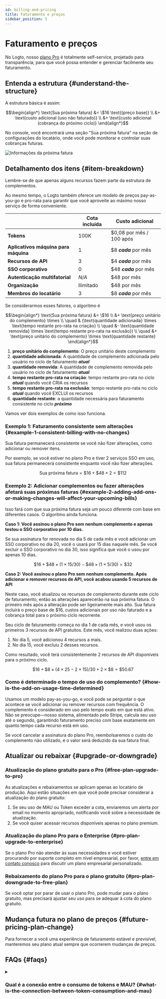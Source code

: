 ```yaml
---
id: billing-and-pricing
title: Faturamento e preços
sidebar_position: 5
---
```


# Faturamento e preços

No Logto, nosso [plano Pro](https://logto.io/pricing) é totalmente self-service, projetado para transparência, para que você possa entender e gerenciar facilmente seu faturamento.

## Entenda a estrutura \{#understand-the-structure}

A estrutura básica é assim:

```math
\begin{align*}
\text{Sua próxima fatura} &= \$16 \text{(preço base)} \\
&+ \text{custo adicional (uso não faturado)} \\
&+ \text{custo adicional (cobrança do próximo ciclo)}
\end{align*}
```

No console, você encontrará uma seção "Sua próxima fatura" na seção de configurações do locatário, onde você pode monitorar e controlar suas cobranças futuras.

<img src="/img/assets/next-billing-info.png" alt="Informações da próxima fatura" />

## Detalhamento dos itens \{#item-breakdown}

Lembre-se de que apenas alguns recursos fazem parte da estrutura de complementos.

Ao mesmo tempo, o Logto também oferece um modelo de preços pay-as-you-go e pro-rata para garantir que você aproveite ao máximo nosso serviço de forma conveniente.

|                                      | Cota incluída | Custo adicional          |
| ------------------------------------ | ------------- | ------------------------ |
| **Tokens**                           | 100K          | $0,08 por mês / 100 após |
| **Aplicativos máquina para máquina** | 1             | $8 **_cada_** por mês    |
| **Recursos de API**                  | 3             | $4 **_cada_** por mês    |
| **SSO corporativo**                  | 0             | $48 **_cada_** por mês   |
| **Autenticação multifatorial**       | _N/A_         | $48 por mês              |
| **Organização**                      | Ilimitado     | $48 por mês              |
| **Membros do locatário**             | 3             | $8 **_cada_** por mês    |

Se considerarmos esses fatores, o algoritmo é

```math
\begin{align*}
\text{Sua próxima fatura} &= \$16 \\
&+ \text{preço unitário do complemento} \times \\
\quad & (\text{quantidade adicionada} \times \text{tempo restante pro-rata na criação} \\
\quad &- \text{quantidade removida} \times \text{tempo restante pro-rata na exclusão}) \\
\quad &+ \text{preço unitário do complemento} \times \text{quantidade restante}
\end{align*}
```

1. **preço unitário do complemento**: O preço unitário deste complemento
2. **quantidade adicionada**: A quantidade de complemento adicionada pelo usuário no ciclo de faturamento **_atual_**
3. **quantidade removida**: A quantidade de complemento removida pelo usuário no ciclo de faturamento **_atual_**
4. **tempo restante pro-rata na criação**: tempo restante pro-rata no ciclo **_atual_** quando você CRIA os recursos
5. **tempo restante pro-rata na exclusão**: tempo restante pro-rata no ciclo **_atual_** quando você EXCLUI os recursos
6. **quantidade restante**: a quantidade necessária para faturamento consistente no ciclo **_próximo_**

Vamos ver dois exemplos de como isso funciona.

### Exemplo 1: Faturamento consistente sem alterações \{#example-1-consistent-billing-with-no-changes}

Sua fatura permanecerá consistente se você não fizer alterações, como adicionar ou remover itens.

Por exemplo, se você estiver no plano Pro e tiver 2 serviços SSO em uso, sua fatura permanecerá consistente enquanto você não fizer alterações.

```math
\text{Sua próxima fatura} = \$ 16 + \$ 48 \times 2 = \$ 112
```

### Exemplo 2: Adicionar complementos ou fazer alterações afetará suas próximas faturas \{#example-2-adding-add-ons-or-making-changes-will-affect-your-upcoming-bills}

Isso fará com que sua próxima fatura seja um pouco diferente com base em diferentes casos. O algoritmo ainda funciona.

**Caso 1: Você assinou o plano Pro sem nenhum complemento e apenas testou o SSO corporativo por 10 dias.**

Se sua assinatura for renovada no dia 5 de cada mês e você adicionar um SSO corporativo no dia 20, você o usará por 15 dias naquele mês. Se você excluir o SSO corporativo no dia 30, isso significa que você o usou por apenas 10 dias.

```math
\$16 + \$48 \times (1 \times 15 / 30) - \$48 \times (1 \times 5 / 30) = \$32
```

**Caso 2: Você assinou o plano Pro sem nenhum complemento. Após adicionar e remover recursos de API, você acabou usando 5 recursos de API**

Neste caso, você atualizou os recursos de complemento durante este ciclo de faturamento, então as alterações aparecerão na sua próxima fatura. O primeiro mês após a alteração pode ser ligeiramente mais alto. Sua fatura incluirá o preço base de $16, custos adicionais por uso não faturado e a cobrança total para o próximo ciclo recorrente.

Seu ciclo de faturamento começa no dia 1 de cada mês, e você usou os primeiros 3 recursos de API gratuitos. Este mês, você realizou duas ações:

1. No dia 5, você adicionou 4 recursos a mais.
2. No dia 15, você excluiu 2 desses recursos.

Como resultado, você terá consistentemente 2 recursos de API disponíveis para o próximo ciclo.

```math
\$16 + \$8 \times (4 \times 25 - 2 \times 15) / 30 + 2 \times \$8 = \$50.67
```

### Como é determinado o tempo de uso do complemento? \{#how-is-the-add-on-usage-time-determined}

Usamos um modelo pay-as-you-go, e você pode se perguntar o que acontece se você adicionar ou remover recursos com frequência. O complemento é considerado em uso pelo tempo exato em que está ativo. Não se preocupe—nosso sistema, alimentado pelo Stripe, calcula seu uso até o segundo, garantindo faturamento preciso com base exatamente em quanto tempo cada recurso está em uso.

Se você cancelar a assinatura do plano Pro, reembolsaremos o custo do complemento não utilizado, e o valor será deduzido da sua fatura final.

## Atualizar ou rebaixar \{#upgrade-or-downgrade}

### Atualização do plano gratuito para o Pro \{#free-plan-upgrade-to-pro}

As atualizações e rebaixamentos se aplicam apenas ao locatário de produção. Aqui estão situações em que você pode precisar considerar a atualização do plano gratuito:

1. Se seu uso de MAU ou Token exceder a cota, enviaremos um alerta por email no momento apropriado, notificando você sobre a necessidade de atualização.
2. Se você quiser acessar recursos disponíveis apenas no plano premium.

### Atualização do plano Pro para o Enterprise \{#pro-plan-upgrade-to-enterprise}

Se o plano Pro não atender às suas necessidades e você estiver procurando por suporte completo em nível empresarial, por favor, [entre em contato conosco](https://logto.io/contact) para discutir um plano empresarial personalizado.

### Rebaixamento do plano Pro para o plano gratuito \{#pro-plan-downgrade-to-free-plan}

Se você optar por parar de usar o plano Pro, pode mudar para o plano gratuito, mas precisará ajustar seu uso para se adequar à cota do plano gratuito.

## Mudança futura no plano de preços \{#future-pricing-plan-change}

Para fornecer a você uma experiência de faturamento estável e previsível, manteremos seu plano atual sempre que ocorrerem mudanças de preços.

## FAQs \{#faqs}

<details>

<summary>

### Qual é a conexão entre o consumo de tokens e MAU? \{#what-is-the-connection-between-token-consumption-and-mau}

</summary>

O Logto usa autenticação baseada em tokens. Um único usuário fazendo login uma vez pode envolver o consumo de dois ou três tokens: Token de ID, Token de acesso e Token de atualização. Se você usar recursos como M2M ou Organização, tokens adicionais, como tokens M2M ou tokens de Organização, também podem estar envolvidos. O consumo de tokens depende de como os usuários interagem com seu sistema. Para ajudá-lo a acompanhar isso, oferecemos monitoramento em tempo real do uso de tokens no <CloudLink to="/dashboard">Console > Dashboard</CloudLink>. Aqui está um exemplo: nosso plano gratuito oferece 100k tokens gratuitamente, o que pode suportar aproximadamente entre 30k-50k MAU (Usuários Ativos Mensais).

</details>
